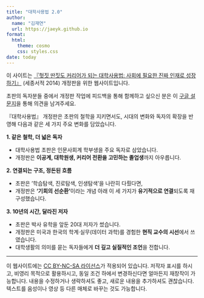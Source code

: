 ```yaml
---
title: "대학사용법 2.0"
author: 
  name: "김재연"
  url: https://jaeyk.github.io
format:
  html:
    theme: cosmo
    css: styles.css
date: today 
---
```


이 사이트는 [『헛짓 딴짓도 커리어가 되는 대학사용법: 사회에 필요한 진짜 인재로 성장하기』](https://ebook-product.kyobobook.co.kr/dig/epd/ebook/E000003198821) (세종서적 2014) 개정판을 위한 웹사이트입니다.

초판의 독자분들 중에서 개정판 작업에 피드백을 통해 함께하고 싶으신 분은 이 [구글 설문지](https://docs.google.com/forms/d/e/1FAIpQLScdAk-cb7DGc7fCyuILVyUruAbODNzjOH0zTmGH9bODbgLAqQ/viewform)을 통해 의견을 남겨주세요.

::: {.callout-important title="📘 독자를 위한 세 가지 변화 포인트"}

『대학사용법』 개정판은 초판의 철학을 지키면서도, 시대의 변화와 독자의 확장을 반영해 다음과 같은 세 가지 주요 변화를 담았습니다.

**1. 같은 철학, 더 넓은 독자**

-   대학사용법 초판은 인문사회계 학부생을 주요 독자로 삼았습니다.\
-   개정판은 **이공계, 대학원생, 커리어 전환을 고민하는 졸업생**까지 아우릅니다.

**2. 연결되는 구조, 정돈된 흐름**

-   초판은 ‘학습탐색, 진로탐색, 인생탐색’을 나란히 다뤘다면,\
-   개정판은 **‘기회의 선순환’**이라는 개념 아래 이 세 가지가 **유기적으로 연결**되도록 재구성했습니다.

**3. 10년의 시간, 달라진 저자**

-   초판은 박사 유학을 앞둔 20대 저자가 썼습니다.\
-   개정판은 미국과 한국의 학계·실무(데이터 과학)를 경험한 **현직 교수의 시선**에서 쓰였습니다.\
-   대학생활의 의미를 묻는 독자들에게 **더 깊고 실질적인 조언**을 전합니다.
:::

------------------------------------------------------------------------

::: {.callout-note title="라이선스 안내"}
이 웹사이트에는 [CC BY-NC-SA 라이선스](license.qmd)가 적용되어 있습니다. 저작자 표시를 하시고, 비영리 목적으로 활용하시고, 동일 조건 하에서 변경하신다면 얼마든지 재창작이 가능합니다. 내용을 수정하거나 생략하셔도 좋고, 새로운 내용을 추가하셔도 괜찮습니다. 텍스트를 음성이나 영상 등 다른 매체로 바꾸는 것도 가능합니다.
:::
